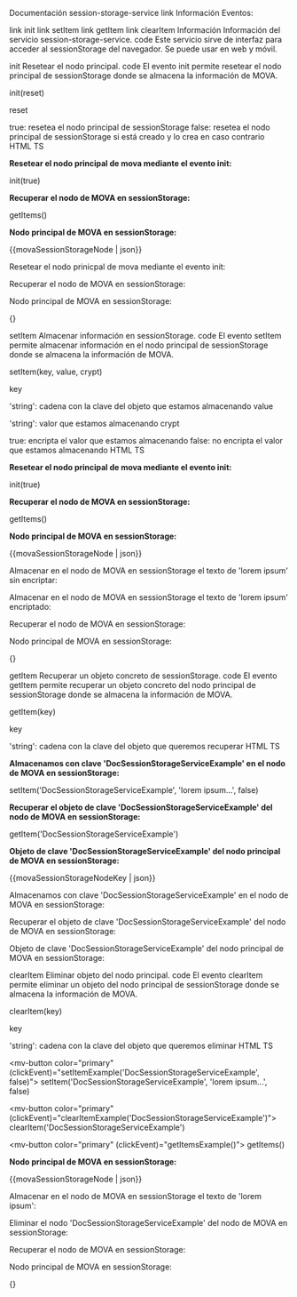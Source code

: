 Documentación session-storage-service
link Información
Eventos:

link init
link setItem
link getItem
link clearItem
Información
Información del servicio session-storage-service.
code
Este servicio sirve de interfaz para acceder al sessionStorage del navegador. Se puede usar en web y móvil.

init
Resetear el nodo principal.
code
El evento init permite resetear el nodo principal de sessionStorage donde se almacena la información de MOVA.

init(reset)

reset

true: resetea el nodo principal de sessionStorage
false: resetea el nodo principal de sessionStorage si está creado y lo crea en caso contrario
HTML
TS

  <p>
    <strong>
      Resetear el nodo principal de mova mediante el evento init:
    </strong>
  </p>
  <mv-button
    color="primary"
    (clickEvent)="initEvent()">
    init(true)
  </mv-button>

  <p><strong>Recuperar el nodo de MOVA en sessionStorage:</strong></p>
  <mv-button
    color="primary"
    (clickEvent)="getItemsExample()">
    getItems()
  </mv-button>

  <p><strong>Nodo principal de MOVA en sessionStorage:</strong></p>
  <p>{{movaSessionStorageNode | json}}</p>
  
Resetear el nodo prinicpal de mova mediante el evento init:

Recuperar el nodo de MOVA en sessionStorage:

Nodo principal de MOVA en sessionStorage:

{}

setItem
Almacenar información en sessionStorage.
code
El evento setItem permite almacenar información en el nodo principal de sessionStorage donde se almacena la información de MOVA.

setItem(key, value, crypt)

key

'string': cadena con la clave del objeto que estamos almacenando
value

'string': valor que estamos almacenando
crypt

true: encripta el valor que estamos almacenando
false: no encripta el valor que estamos almacenando
HTML
TS

  <p>
    <strong>Resetear el nodo principal de mova mediante el evento init:</strong>
  </p>
  <mv-button
    color="primary"
    (clickEvent)="initEvent()">
    init(true)
  </mv-button>

  <p><strong>Recuperar el nodo de MOVA en sessionStorage:</strong></p>
  <mv-button
    color="primary"
    (clickEvent)="getItemsExample()">
    getItems()
  </mv-button>

  <p><strong>Nodo principal de MOVA en sessionStorage:</strong></p>
  <p>{{movaSessionStorageNode | json}}</p>
  
Almacenar en el nodo de MOVA en sessionStorage el texto de 'lorem ipsum' sin encriptar:

Almacenar en el nodo de MOVA en sessionStorage el texto de 'lorem ipsum' encriptado:

Recuperar el nodo de MOVA en sessionStorage:

Nodo principal de MOVA en sessionStorage:

{}

getItem
Recuperar un objeto concreto de sessionStorage.
code
El evento getItem permite recuperar un objeto concreto del nodo principal de sessionStorage donde se almacena la información de MOVA.

getItem(key)

key

'string': cadena con la clave del objeto que queremos recuperar
HTML
TS

  <p><strong>Almacenamos con clave 'DocSessionStorageServiceExample' en el nodo de MOVA en sessionStorage:</strong></p>
  <mv-button
    color="primary"
    (clickEvent)="setItemExample('DocSessionStorageServiceExample', false)">
    setItem('DocSessionStorageServiceExample', 'lorem ipsum...', false)
  </mv-button>

  <p><strong>Recuperar el objeto de clave 'DocSessionStorageServiceExample' del nodo de MOVA en sessionStorage:</strong></p>
  <mv-button
    color="primary"
    (clickEvent)="getItemExample('DocSessionStorageServiceExample')">
    getItem('DocSessionStorageServiceExample')
  </mv-button>

  <p><strong>Objeto de clave 'DocSessionStorageServiceExample' del nodo principal de MOVA en sessionStorage:</strong></p>
  <p>{{movaSessionStorageNodeKey | json}}</p>
  
Almacenamos con clave 'DocSessionStorageServiceExample' en el nodo de MOVA en sessionStorage:

Recuperar el objeto de clave 'DocSessionStorageServiceExample' del nodo de MOVA en sessionStorage:

Objeto de clave 'DocSessionStorageServiceExample' del nodo principal de MOVA en sessionStorage:


clearItem
Eliminar objeto del nodo principal.
code
El evento clearItem permite eliminar un objeto del nodo principal de sessionStorage donde se almacena la información de MOVA.

clearItem(key)

key

'string': cadena con la clave del objeto que queremos eliminar
HTML
TS

  <mv-button
    color="primary"
    (clickEvent)="setItemExample('DocSessionStorageServiceExample', false)">
    setItem('DocSessionStorageServiceExample', 'lorem ipsum...', false)
  </mv-button>

  <mv-button
    color="primary"
    (clickEvent)="clearItemExample('DocSessionStorageServiceExample')">
    clearItem('DocSessionStorageServiceExample')
  </mv-button>

  <mv-button
    color="primary"
    (clickEvent)="getItemsExample()">
    getItems()
  </mv-button>

  <p><strong>Nodo principal de MOVA en sessionStorage:</strong></p>
  <p>{{movaSessionStorageNode | json}}</p>
  
Almacenar en el nodo de MOVA en sessionStorage el texto de 'lorem ipsum':

Eliminar el nodo 'DocSessionStorageServiceExample' del nodo de MOVA en sessionStorage:

Recuperar el nodo de MOVA en sessionStorage:

Nodo principal de MOVA en sessionStorage:

{}
